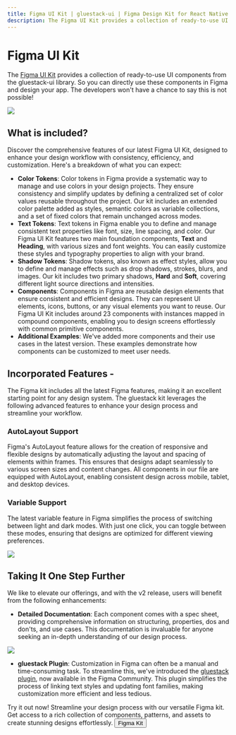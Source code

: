 ```yaml
---
title: Figma UI Kit | gluestack-ui | Figma Design Kit for React Native
description: The Figma UI Kit provides a collection of ready-to-use UI components from the gluestack-ui library, designed for seamless React Native Figma UI Kit integration..
---
```



# Figma UI Kit

The [Figma UI Kit](https://www.figma.com/community/file/1358053104938234615) provides a collection of ready-to-use UI components from the gluestack-ui library. So you can directly use these components in Figma and design your app. The developers won't have a chance to say this is not possible!

<img src="/images/figma-kit.png" />

## What is included?

Discover the comprehensive features of our latest Figma UI Kit, designed to enhance your design workflow with consistency, efficiency, and customization. Here's a breakdown of what you can expect:

- **Color Tokens**: Color tokens in Figma provide a systematic way to manage and use colors in your design projects. They ensure consistency and simplify updates by defining a centralized set of color values reusable throughout the project. Our kit includes an extended color palette added as styles, semantic colors as variable collections, and a set of fixed colors that remain unchanged across modes.
- **Text Tokens**: Text tokens in Figma enable you to define and manage consistent text properties like font, size, line spacing, and color. Our Figma UI Kit features two main foundation components, **Text** and **Heading**, with various sizes and font weights. You can easily customize these styles and typography properties to align with your brand.
- **Shadow Tokens**: Shadow tokens, also known as effect styles, allow you to define and manage effects such as drop shadows, strokes, blurs, and images. Our kit includes two primary shadows, **Hard** and **Soft**, covering different light source directions and intensities.
- **Components**: Components in Figma are reusable design elements that ensure consistent and efficient designs. They can represent UI elements, icons, buttons, or any visual elements you want to reuse. Our Figma UI Kit includes around 23 components with instances mapped in compound components, enabling you to design screens effortlessly with common primitive components.
- **Additional Examples**: We've added more components and their use cases in the latest version. These examples demonstrate how components can be customized to meet user needs.

## Incorporated Features -

The Figma kit includes all the latest Figma features, making it an excellent starting point for any design system. The gluestack kit leverages the following advanced features to enhance your design process and streamline your workflow.

### AutoLayout Support

Figma's AutoLayout feature allows for the creation of responsive and flexible designs by automatically adjusting the layout and spacing of elements within frames. This ensures that designs adapt seamlessly to various screen sizes and content changes. All components in our file are equipped with AutoLayout, enabling consistent design across mobile, tablet, and desktop devices.

### Variable Support

The latest variable feature in Figma simplifies the process of switching between light and dark modes. With just one click, you can toggle between these modes, ensuring that designs are optimized for different viewing preferences.

<img src="/images/Variables.png" />

## Taking It One Step Further

We like to elevate our offerings, and with the v2 release, users will benefit from the following enhancements:

- **Detailed Documentation**: Each component comes with a spec sheet, providing comprehensive information on structuring, properties, dos and don'ts, and use cases. This documentation is invaluable for anyone seeking an in-depth understanding of our design process.

<img src="/images/figma-docs.png" />

- **gluestack Plugin**: Customization in Figma can often be a manual and time-consuming task. To streamline this, we've introduced the [gluestack plugin](https://www.figma.com/community/plugin/1304000704678516266/gluestack), now available in the Figma Community. This plugin simplifies the process of linking text styles and updating font families, making customization more efficient and less tedious.

<Box className="mt-6 m-3 p-4 flex rounded-md border border-[#E6E6E6] dark:border-[#414141] mb-6">
  <HStack className="sm:items-center sm:justify-between flex-col sm:flex-row">
    <Box
      maxWidth="fit-content"
      maxHeight="fit-content"
      className="max-w-fit max-h-fit flex-1 text-sm gap-[6px]"
    >
      <Text className="text-lg font-semibold dark:text-[#FAFAFA] text-[#171717]">
        Try it out now!
      </Text>
      <Text className="text-sm leading-[22px] max-w-[95%]">
        Streamline your design process with our versatile Figma kit. Get access
        to a rich collection of components, patterns, and assets to create
        stunning designs effortlessly.
      </Text>
    </Box>
    <a
      className="contents"
      href="https://www.figma.com/community/file/1358053104938234615"
      target="__blank"
    >
      <Button className="gap-2 sm:mt-0 mt-6">
        <ButtonText>Figma Kit</ButtonText>
      </Button>
    </a>
  </HStack>
</Box>
